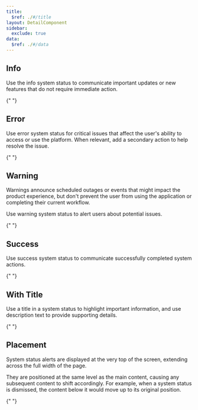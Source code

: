```yaml
---
title:
  $ref: ./#/title
layout: DetailComponent
sidebar:
  exclude: true
data:
  $ref: ./#/data
---
```


## Info

Use the info system status to communicate important updates or new features that do not require immediate action.

{" "}

<LivePreview componentName="system-status" exampleName="Info" />

## Error

Use error system status for critical issues that affect the user's ability to access or use the platform. When relevant, add a secondary action to help resolve the issue.

{" "}

<LivePreview componentName="system-status" exampleName="Error" />

## Warning

Warnings announce scheduled outages or events that might impact the product experience, but don't prevent the user from using the application or completing their current workflow.

Use warning system status to alert users about potential issues.

{" "}

<LivePreview componentName="system-status" exampleName="Warning" />

## Success

Use success system status to communicate successfully completed system actions.

{" "}

<LivePreview componentName="system-status" exampleName="Success" />

## With Title

Use a title in a system status to highlight important information, and use description text to provide supporting details.

{" "}

<LivePreview componentName="system-status" exampleName="WithTitle" />

## Placement

System status alerts are displayed at the very top of the screen, extending across the full width of the page.

They are positioned at the same level as the main content, causing any subsequent content to shift accordingly. For example, when a system status is dismissed, the content below it would move up to its original position.

{" "}

<LivePreview componentName="system-status" exampleName="Placement" />
